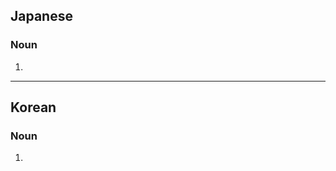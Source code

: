 {{also|波動函数}}
==Japanese==
{{ja-kanjitab|は|どう|かん|すう|yomi=o}}

===Noun===
{{ja-noun|shin=波動函数|はどう かんすう}}

# {{kyujitai spelling of|波動函数}}

----

==Korean==
{{ko-hanjatab}}

===Noun===
{{ko-noun|hangeul=파동함수}}

# {{hanja form of|파동함수|[[wavefunction]]}}